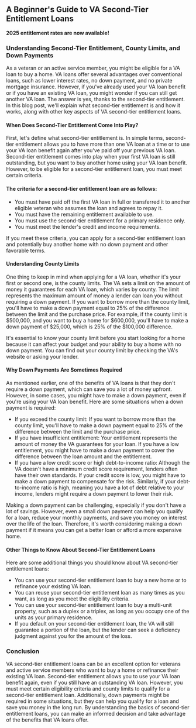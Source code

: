 ## A Beginner's Guide to VA Second-Tier Entitlement Loans

**2025 entitlement rates are now available!**

### Understanding Second-Tier Entitlement, County Limits, and Down Payments

As a veteran or an active service member, you might be eligible for a VA loan to buy a home. VA loans offer several advantages over conventional loans, such as lower interest rates, no down payment, and no private mortgage insurance. However, if you've already used your VA loan benefit or if you have an existing VA loan, you might wonder if you can still get another VA loan. The answer is yes, thanks to the second-tier entitlement. In this blog post, we'll explain what second-tier entitlement is and how it works, along with other key aspects of VA second-tier entitlement loans.

#### When Does Second-Tier Entitlement Come Into Play?

First, let's define what second-tier entitlement is. In simple terms, second-tier entitlement allows you to have more than one VA loan at a time or to use your VA loan benefit again after you've paid off your previous VA loan. Second-tier entitlement comes into play when your first VA loan is still outstanding, but you want to buy another home using your VA loan benefit. However, to be eligible for a second-tier entitlement loan, you must meet certain criteria.

#### The criteria for a second-tier entitlement loan are as follows:

- You must have paid off the first VA loan in full or transferred it to another eligible veteran who assumes the loan and agrees to repay it.
- You must have the remaining entitlement available to use.
- You must use the second-tier entitlement for a primary residence only.
- You must meet the lender's credit and income requirements.

If you meet these criteria, you can apply for a second-tier entitlement loan and potentially buy another home with no down payment and other favorable terms.

#### Understanding County Limits

One thing to keep in mind when applying for a VA loan, whether it's your first or second one, is the county limits. The VA sets a limit on the amount of money it guarantees for each VA loan, which varies by county. The limit represents the maximum amount of money a lender can loan you without requiring a down payment. If you want to borrow more than the county limit, you'll have to make a down payment equal to 25% of the difference between the limit and the purchase price. For example, if the county limit is $500,000, and you want to buy a home for $600,000, you'll have to make a down payment of $25,000, which is 25% of the $100,000 difference.

It's essential to know your county limit before you start looking for a home because it can affect your budget and your ability to buy a home with no down payment. You can find out your county limit by checking the VA's website or asking your lender.

#### Why Down Payments Are Sometimes Required

As mentioned earlier, one of the benefits of VA loans is that they don't require a down payment, which can save you a lot of money upfront. However, in some cases, you might have to make a down payment, even if you're using your VA loan benefit. Here are some situations when a down payment is required:

- If you exceed the county limit: If you want to borrow more than the county limit, you'll have to make a down payment equal to 25% of the difference between the limit and the purchase price.
- If you have insufficient entitlement: Your entitlement represents the amount of money the VA guarantees for your loan. If you have a low entitlement, you might have to make a down payment to cover the difference between the loan amount and the entitlement.
- If you have a low credit score or high debt-to-income ratio: Although the VA doesn't have a minimum credit score requirement, lenders often have their own standards. If your credit score is low, you might have to make a down payment to compensate for the risk. Similarly, if your debt-to-income ratio is high, meaning you have a lot of debt relative to your income, lenders might require a down payment to lower their risk.

Making a down payment can be challenging, especially if you don't have a lot of savings. However, even a small down payment can help you qualify for a loan, reduce your monthly payments, and save you money on interest over the life of the loan. Therefore, it's worth considering making a down payment if it means you can get a better loan or afford a more expensive home.

#### Other Things to Know About Second-Tier Entitlement Loans

Here are some additional things you should know about VA second-tier entitlement loans:

- You can use your second-tier entitlement loan to buy a new home or to refinance your existing VA loan.
- You can reuse your second-tier entitlement loan as many times as you want, as long as you meet the eligibility criteria.
- You can use your second-tier entitlement loan to buy a multi-unit property, such as a duplex or a triplex, as long as you occupy one of the units as your primary residence.
- If you default on your second-tier entitlement loan, the VA will still guarantee a portion of the loan, but the lender can seek a deficiency judgment against you for the amount of the loss.

### Conclusion

VA second-tier entitlement loans can be an excellent option for veterans and active service members who want to buy a home or refinance their existing VA loan. Second-tier entitlement allows you to use your VA loan benefit again, even if you still have an outstanding VA loan. However, you must meet certain eligibility criteria and county limits to qualify for a second-tier entitlement loan. Additionally, down payments might be required in some situations, but they can help you qualify for a loan and save you money in the long run. By understanding the basics of second-tier entitlement loans, you can make an informed decision and take advantage of the benefits that VA loans offer.

